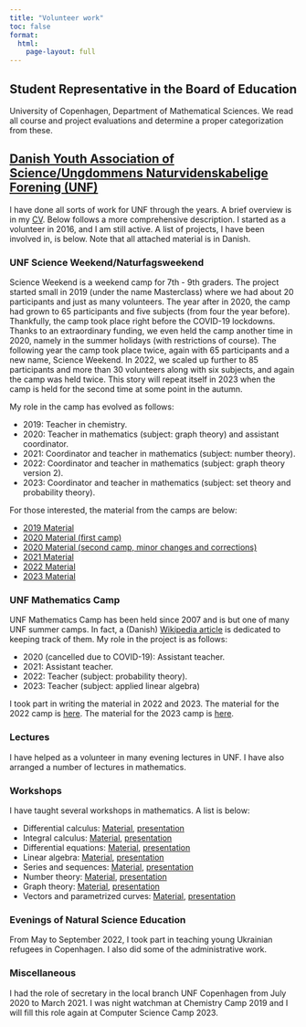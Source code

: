 ```yaml
---
title: "Volunteer work"
toc: false
format: 
  html:
    page-layout: full
---
```


## Student Representative in the Board of Education
University of Copenhagen, Department of Mathematical Sciences. We read all course and project evaluations and determine a proper categorization from these.

## [Danish Youth Association of Science/Ungdommens Naturvidenskabelige Forening (UNF)](https://unf.dk/)
I have done all sorts of work for UNF through the years. A brief overview is in my [CV](Documents/CV.pdf). Below follows a more comprehensive description. I started as a volunteer in 2016, and I am still active. A list of projects, I have been involved in, is below. Note that all attached material is in Danish.

### UNF Science Weekend/Naturfagsweekend
Science Weekend is a weekend camp for 7th - 9th graders. The project started small in 2019 (under the name Masterclass) where we had about 20 participants and just as many volunteers. The year after in 2020, the camp had grown to 65 participants and five subjects (from four the year before). Thankfully, the camp took place right before the COVID-19 lockdowns. Thanks to an extraordinary funding, we even held the camp another time in 2020, namely in the summer holidays (with restrictions of course). The following year the camp took place twice, again with 65 participants and a new name, Science Weekend. In 2022, we scaled up further to 85 participants and more than 30 volunteers along with six subjects, and again the camp was held twice. This story will repeat itself in 2023 when the camp is held for the second time at some point in the autumn.

My role in the camp has evolved as follows:

* 2019: Teacher in chemistry.
* 2020: Teacher in mathematics (subject: graph theory) and assistant coordinator.
* 2021: Coordinator and teacher in mathematics (subject: number theory).
* 2022: Coordinator and teacher in mathematics (subject: graph theory version 2).
* 2023: Coordinator and teacher in mathematics (subject: set theory and probability theory).

For those interested, the material from the camps are below:

* [2019 Material](UNF/Camps/Kompendium2019.pdf)
* [2020 Material (first camp)](UNF/Kompendium2020_1.pdf)
* [2020 Material (second camp, minor changes and corrections)](UNF/Kompendium2020_2.pdf)
* [2021 Material](UNF/Camps/Kompendium2021.pdf)
* [2022 Material](UNF/Camps/Kompendium2022.pdf)
* [2023 Material](UNF/Camps/Kompendium2023.pdf)

### UNF Mathematics Camp

UNF Mathematics Camp has been held since 2007 and is but one of many UNF summer camps. In fact, a (Danish) [Wikipedia article](https://da.wikipedia.org/wiki/ScienceCamps) is dedicated to keeping track of them. My role in the project is as follows:

* 2020 (cancelled due to COVID-19): Assistant teacher.
* 2021: Assistant teacher.
* 2022: Teacher (subject: probability theory).
* 2023: Teacher (subject: applied linear algebra)

I took part in writing the material in 2022 and 2023. The material for the 2022 camp is [here](UNF/Camps/MatCamp2022.pdf). The material for the 2023 camp is [here](UNF/Camps/MatCamp2023.pdf).

### Lectures

I have helped as a volunteer in many evening lectures in UNF. I have also arranged a number of lectures in mathematics.

### Workshops

I have taught several workshops in mathematics. A list is below:

* Differential calculus: [Material](UNF/Workshops/Differentialregning-intro.pdf), [presentation](UNF/Workshops/DifferentialregningBeamer.pdf)
* Integral calculus: [Material](UNF/Workshops/Integralregning-intro.pdf), [presentation](UNF/Workshops/IntegralregningBeamer.pdf)
* Differential equations: [Material](UNF/Workshops/Workshop_om_differentialligninger.pdf), [presentation](UNF/Workshops/DifferentialligningerBeamer.pdf)
* Linear algebra: [Material](UNF/Workshops/LinAlg-intro.pdf), [presentation](UNF/Workshops/LineærAlgebraBeamer.pdf)
* Series and sequences: [Material](UNF/Workshops/Workshop_om_følger_og_rækker.pdf), [presentation](UNF/Workshops/FølgerOgRækkerBeamer.pdf)
* Number theory: [Material](UNF/Workshops/Talteori-intro.pdf), [presentation](UNF/Workshops/TalteoriBeamer.pdf)
* Graph theory: [Material](UNF/Workshops/Grafteori-intro.pdf), [presentation](UNF/Workshops/GrafteoriBeamer.pdf)
* Vectors and parametrized curves:  [Material](UNF/Workshops/Vektorer_og_vektorfunktioner-intro.pdf), [presentation](UNF/Workshops/Vektorer_og_vektorfunktionerBeamer.pdf)

### Evenings of Natural Science Education

From May to September 2022, I took part in teaching young Ukrainian refugees in Copenhagen. I also did some of the administrative work.

### Miscellaneous

I had the role of secretary in the local branch UNF Copenhagen from July 2020 to March 2021. I was night watchman at Chemistry Camp 2019 and I will fill this role again at Computer Science Camp 2023. 

